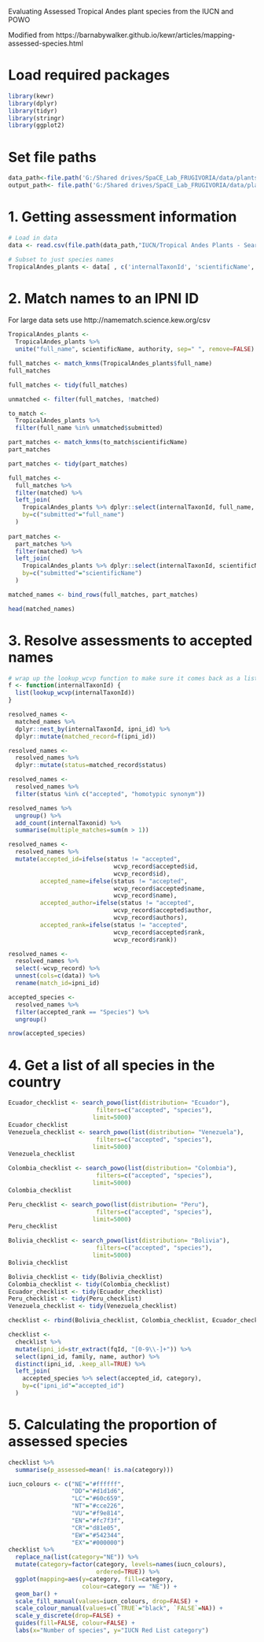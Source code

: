 Evaluating Assessed Tropical Andes plant species from the IUCN and POWO

Modified from https://barnabywalker.github.io/kewr/articles/mapping-assessed-species.html

# Load required packages
```r
library(kewr)
library(dplyr)
library(tidyr)
library(stringr)
library(ggplot2)
```

# Set file paths
```r
data_path<-file.path('G:/Shared drives/SpaCE_Lab_FRUGIVORIA/data/plants/L0')
output_path<- file.path('G:/Shared drives/SpaCE_Lab_FRUGIVORIA/data/plants/L0')
```

# 1. Getting assessment information

```r
# Load in data
data <- read.csv(file.path(data_path,"IUCN/Tropical Andes Plants - Search Results/simple_summary.csv"))
```

```r
# Subset to just species names
TropicalAndes_plants <- data[ , c('internalTaxonId', 'scientificName', 'authority', 'redlistCategory')]
```


# 2. Match names to an IPNI ID
For large data sets use http://namematch.science.kew.org/csv
```r
TropicalAndes_plants <-
  TropicalAndes_plants %>%
  unite("full_name", scientificName, authority, sep=" ", remove=FALSE)
```

```r
full_matches <- match_knms(TropicalAndes_plants$full_name)
full_matches
```

```r
full_matches <- tidy(full_matches)

unmatched <- filter(full_matches, !matched)

to_match <- 
  TropicalAndes_plants %>%
  filter(full_name %in% unmatched$submitted)

part_matches <- match_knms(to_match$scientificName)
part_matches
```

```r
part_matches <- tidy(part_matches)

full_matches <- 
  full_matches %>%
  filter(matched) %>%
  left_join(
    TropicalAndes_plants %>% dplyr::select(internalTaxonId, full_name, redlistCategory),
    by=c("submitted"="full_name")
  )
  
part_matches <- 
  part_matches %>%
  filter(matched) %>%
  left_join(
    TropicalAndes_plants %>% dplyr::select(internalTaxonId, scientificName, redlistCategory),
    by=c("submitted"="scientificName")
  )

matched_names <- bind_rows(full_matches, part_matches)

head(matched_names)
```


# 3. Resolve assessments to accepted names
```r
# wrap up the lookup_wcvp function to make sure it comes back as a list
f <- function(internalTaxonId) {
  list(lookup_wcvp(internalTaxonId))
}

resolved_names <- 
  matched_names %>%
  dplyr::nest_by(internalTaxonId, ipni_id) %>%
  dplyr::mutate(matched_record=f(ipni_id))

resolved_names <-
  resolved_names %>%
  dplyr::mutate(status=matched_record$status)
```

```r
resolved_names <-
  resolved_names %>%
  filter(status %in% c("accepted", "homotypic synonym"))
```

```r
resolved_names %>%
  ungroup() %>%
  add_count(internalTaxonid) %>%
  summarise(multiple_matches=sum(n > 1))
```

```r
resolved_names <-
  resolved_names %>%
  mutate(accepted_id=ifelse(status != "accepted",
                              wcvp_record$accepted$id,
                              wcvp_record$id),
         accepted_name=ifelse(status != "accepted",
                              wcvp_record$accepted$name,
                              wcvp_record$name),
         accepted_author=ifelse(status != "accepted",
                              wcvp_record$accepted$author,
                              wcvp_record$authors),
         accepted_rank=ifelse(status != "accepted",
                              wcvp_record$accepted$rank,
                              wcvp_record$rank))

resolved_names <- 
  resolved_names %>%
  select(-wcvp_record) %>%
  unnest(cols=c(data)) %>%
  rename(match_id=ipni_id)

accepted_species <-
  resolved_names %>%
  filter(accepted_rank == "Species") %>%
  ungroup()

nrow(accepted_species)
```

# 4. Get a list of all species in the country
```r
Ecuador_checklist <- search_powo(list(distribution= "Ecuador"),
                         filters=c("accepted", "species"),
                        limit=5000)
Ecuador_checklist
Venezuela_checklist <- search_powo(list(distribution= "Venezuela"),
                         filters=c("accepted", "species"),
                        limit=5000)
Venezuela_checklist

Colombia_checklist <- search_powo(list(distribution= "Colombia"),
                         filters=c("accepted", "species"),
                        limit=5000)
Colombia_checklist

Peru_checklist <- search_powo(list(distribution= "Peru"),
                         filters=c("accepted", "species"),
                        limit=5000)
Peru_checklist

Bolivia_checklist <- search_powo(list(distribution= "Bolivia"),
                         filters=c("accepted", "species"),
                        limit=5000)
Bolivia_checklist
```
```r
Bolivia_checklist <- tidy(Bolivia_checklist)
Colombia_checklist <- tidy(Colombia_checklist)
Ecuador_checklist <- tidy(Ecuador_checklist)
Peru_checklist <- tidy(Peru_checklist)
Venezuela_checklist <- tidy(Venezuela_checklist)
```

```r
checklist <- rbind(Bolivia_checklist, Colombia_checklist, Ecuador_checklist, Peru_checklist, Venezuela_checklist)
```


```r
checklist <-
  checklist %>%
  mutate(ipni_id=str_extract(fqId, "[0-9\\-]+")) %>%
  select(ipni_id, family, name, author) %>%
  distinct(ipni_id, .keep_all=TRUE) %>%
  left_join(
    accepted_species %>% select(accepted_id, category),
    by=c("ipni_id"="accepted_id")
  )
```

# 5. Calculating the proportion of assessed species
```r
checklist %>%
  summarise(p_assessed=mean(! is.na(category)))
```

```r
iucn_colours <- c("NE"="#ffffff", 
                  "DD"="#d1d1d6", 
                  "LC"="#60c659", 
                  "NT"="#cce226", 
                  "VU"="#f9e814", 
                  "EN"="#fc7f3f", 
                  "CR"="d81e05", 
                  "EW"="#542344", 
                  "EX"="#000000")
checklist %>%
  replace_na(list(category="NE")) %>%
  mutate(category=factor(category, levels=names(iucn_colours),
                         ordered=TRUE)) %>%
  ggplot(mapping=aes(y=category, fill=category,
                     colour=category == "NE")) +
  geom_bar() +
  scale_fill_manual(values=iucn_colours, drop=FALSE) +
  scale_colour_manual(values=c(`TRUE`="black", `FALSE`=NA)) +
  scale_y_discrete(drop=FALSE) +
  guides(fill=FALSE, colour=FALSE) +
  labs(x="Number of species", y="IUCN Red List category")
```

